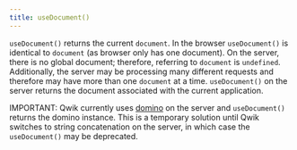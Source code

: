 ```yaml
---
title: useDocument()
---
```


`useDocument()` returns the current `document`. In the browser `useDocument()` is identical to `document` (as browser only has one document). On the server, there is no global document; therefore, referring to `document` is `undefined`. Additionally, the server may be processing many different requests and therefore may have more than one `document` at a time. `useDocument()` on the server returns the document associated with the current application.

IMPORTANT: Qwik currently uses [domino](https://www.npmjs.com/package/domino) on the server and `useDocument()` returns the domino instance. This is a temporary solution until Qwik switches to string concatenation on the server, in which case the `useDocument()` may be deprecated.

